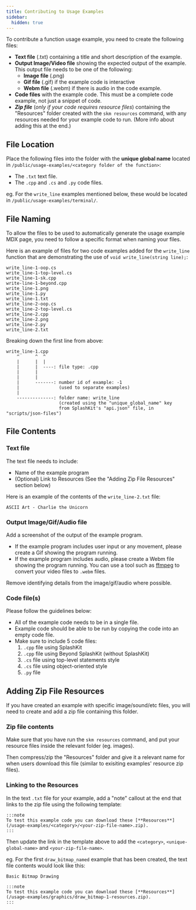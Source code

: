```yaml
---
title: Contributing to Usage Examples
sidebar:
  hidden: true
---
```


To contribute a function usage example, you need to create the following files:

- **Text file** (.txt) containing a title and short description of the example.
- **Output Image/Video file** showing the expected output of the example. This output file needs to be one of the following:
  - **Image file** (.png)
  - **Gif file** (.gif) if the example code is interactive
  - **Webm file** (.webm) if there is audio in the code example.
- **Code files** with the example code. This must be a complete code example, not just a snippet of code.
- ***Zip file*** (*only if your code requires resource files*) containing the "Resources" folder created with the `skm resources` command, with any resources needed for your example code to run. (More info about adding this at the end.)

## File Location

Place the following files into the folder with the **unique global name** located in `/public/usage-examples/<category folder of the function>`:

- The `.txt` text file.
- The `.cpp` and `.cs` and `.py` code files.

eg. For the `write_line` examples mentioned below, these would be located in `/public/usage-examples/terminal/`.

## File Naming

To allow the files to be used to automatically generate the usage example MDX page, you need to follow a specific format when naming your files.

Here is an example of files for two code examples added for the `write_line` function that are demonstrating the use of `void write_line(string line);`:

```plaintext
write_line-1-oop.cs
write_line-1-top-level.cs
write_line-1-sk.cpp
write-line-1-beyond.cpp
write_line-1.png
write_line-1.py
write_line-1.txt
write_line-2-oop.cs
write_line-2-top-level.cs
write_line-2.cpp
write_line-2.png
write_line-2.py
write_line-2.txt
```

Breaking down the first line from above:

```plaintext
write_line-1.cpp
    ^      ^  ^
    |      |  |
    |      |  ----: file type: .cpp
    |      |
    |      |
    |      -------: number id of example: -1
    |               (used to separate examples)
    |
    --------------: folder name: write_line
                    (created using the "unique_global_name" key
                    from SplashKit's "api.json" file, in "scripts/json-files")
```

## File Contents

### Text file

The text file needs to include:

- Name of the example program
- (Optional) Link to Resources (See the "Adding Zip File Resources" section below)

Here is an example of the contents of the `write_line-2.txt` file:

```plaintext
ASCII Art - Charlie the Unicorn
```

### Output Image/Gif/Audio file

Add a screenshot of the output of the example program.

- If the example program includes user input or any movement, please create a Gif showing the program running.
- If the example program includes audio, please create a Webm file showing the program running. You can use a tool such as [ffmpeg](https://ffmpeg.org/) to convert your video files to `.webm` files.

Remove identifying details from the image/gif/audio where possible.

### Code file(s)

Please follow the guidelines below:

- All of the example code needs to be in a single file.
- Example code should be able to be run by copying the code into an empty code file.
- Make sure to include 5 code files:
  1. `.cpp` file using SplashKit
  2. `.cpp` file using Beyond SplashKit (without SplashKit)
  3. `.cs` file using top-level statements style
  4. `.cs` file using object-oriented style
  5. `.py` file

## Adding Zip File Resources

If you have created an example with specific image/sound/etc files, you will need to create and add a zip file containing this folder.

### Zip file contents

Make sure that you have run the `skm resources` command, and put your resource files inside the relevant folder (eg. images).

Then compress/zip the "Resources" folder and give it a relevant name for when users download this file (similar to exisiting examples' resource zip files).

### Linking to the Resources

In the text `.txt` file for your example, add a "note" callout at the end that links to the zip file using the following template:

```plaintext
:::note
To test this example code you can download these [**Resources**](/usage-examples/<category>/<your-zip-file-name>.zip).
:::
```

Then update the link in the template above to add the `<category>`, `<unique-global-name>` and `<your-zip-file-name>`.

eg. For the first `draw_bitmap_named` example that has been created, the text file contents would look like this:

```plaintext
Basic Bitmap Drawing

:::note
To test this example code you can download these [**Resources**](/usage-examples/graphics/draw_bitmap-1-resources.zip).
:::
```
